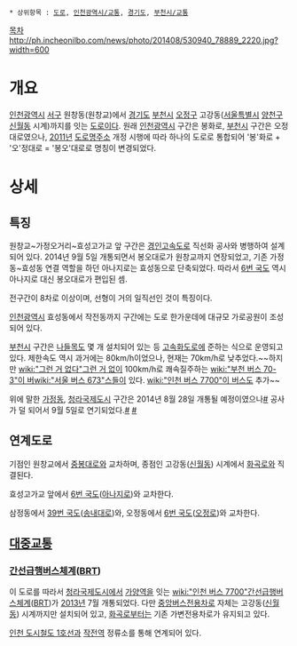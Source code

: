  * 상위항목 : [[도로]], [[인천광역시/교통]], [[경기도]], [[부천시/교통]]

{{{+1 烽梧大路 / Bongo~~봉고~~-daero }}}

[[목차]]
http://ph.incheonilbo.com/news/photo/201408/530940_78889_2220.jpg?width=600
= 개요 =
[[인천광역시]] [[서구]] 원창동(원창교)에서 [[경기도]] [[부천시]] [[오정구]] 고강동([[서울특별시]] [[양천구]] [[신월동]] 시계)까지를 잇는 [[도로]]이다. 원래 [[인천광역시]] 구간은 봉화로, [[부천시]] 구간은 오정대로였으나, [[2011년]] [[도로명주소]] 개정 시행에 따라 하나의 도로로 통합되어 '봉'화로 + '오'정대로 = '봉오'대로로 명칭이 변경되었다.

= 상세 =
== 특징 ==
원창교~가정오거리~효성고가교 앞 구간은 [[경인고속도로]] 직선화 공사와 병행하여 설계되어 있다. 2014년 9월 5일 개통되면서 봉오대로가 원창교까지 연장되었고, 기존 가정동~효성동 연결 역할을 하던 아나지로는 효성동으로 단축되었다. 따라서 [[6번 국도]] 역시 아나지로 대신 봉오대로가 편입된 셈.

전구간이 8차로 이상이며, 선형이 거의 일직선인 것이 특징이다.

[[인천광역시]] 효성동에서 작전동까지 구간에는 도로 한가운데에 대규모 가로공원이 조성되어 있다.

[[부천시]] 구간은 [[나들목]]도 몇 개 설치되어 있는 등 [[고속화도로]]에 준하는 식으로 운영되고 있다. 제한속도 역시 과거에는 80km/h이었으나, 현재는 70km/h로 낮추었다.~~하지만 [[wiki:"그런 거 없다"그런 거 없이]] 100km/h로 쾌속질주하는 [[wiki:"부천 버스 70-3"이 버]][[wiki:"서울 버스 673"스들]]이 있다. [[wiki:"인천 버스 7700"이 버스]]도 추가~~

위에 말한 [[가정동]], [[청라국제도시]] 구간은 2014년 8월 28일 개통될 예정이였으나[http://incheonblog.kr/1711 #] 공사가 덜 되어서 9월 5일로 연기되었다.[http://news.naver.com/main/read.nhn?mode=LSD&mid=sec&sid1=102&oid=032&aid=0002516684 #] [http://www.gukjenews.com/news/articleView.html?idxno=131275 #]

== 연계도로 ==
기점인 원창교에서 [[중봉대로]]와 교차하며, 종점인 고강동([[신월동]]) 시계에서 [[화곡로]]와 직결된다.

효성고가교 앞에서 [[6번 국도]]([[아나지로]])와 교차한다.

삼정동에서 [[39번 국도]]([[송내대로]])와, 오정동에서 [[6번 국도]]([[오정로]])와 교차한다.

== [[대중교통]] ==
=== [[간선급행버스체계]]([[BRT]]) ===
이 도로를 따라서 [[청라국제도시]]에서 [[가양역]]을 잇는 [[wiki:"인천 버스 7700"간선급행버스체계]]([[BRT]])가 [[2013년]] 7월 개통되었다. 다만 [[중앙버스전용차로]] 자체는 고강동([[신월동]]) 시계까지만 설치되어 있고, [[화곡로]]부터는 기존 가변전용차로가 유지되고 있다.

[[인천 도시철도 1호선]]과 [[작전역]] 정류소를 통해 연계되어 있다.

